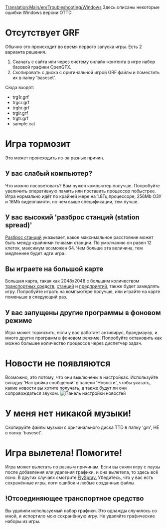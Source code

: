 {{ru/Необходимо сделать|поправить ссылки после перевода соответствующих страниц, поменять картинку}}
[[Translation:Main/en/Troubleshooting/Windows]]
Здесь описаны некоторые ошибки Windows версии OTTD.

=Отсутствует GRF=
Обычно это происходит во время первого запуска игры. Есть 2 варианта решения.
# Скачать с сайта или через систему онлайн-контента в игре набор базовой графики OpenGFX.
# Скопировать с диска с оригинальной игрой GRF файлы и поместить их в папку 'baseset'. 
Сюда входят:
* trg1r.grf
* trgcr.grf
* trghr.grf
* trgir.grf
* trgtr.grf
* sample.cat

=Игра тормозит=
Это может происходить из-за разных причин.
==У вас слабый компьютер?==
Что можно посоветовать? Вам нужен компьютер получше. Попробуйте увеличить оперативную память или поставить процессор побыстрее. Игра нормально идёт по крайней мере на 1.8Гц процессоре, 256Mb ОЗУ и 16Mb видеопамяти, но чем выше спецификации, тем лучше.

==У вас высокий 'разброс станций (station spread)'==
[[Main/en/Change station spread|Разброс станций]] указывает, какое максимальное расстояние может быть между крайними точками станции. По умолчанию он равен 12 клеток, максимум возможен 64. Чем больше эта величина, тем медленнее будет идти игра.

==Вы играете на большой карте==
Большая карта, такая как 2048x2048 с большим количеством [[Main/ru/Транспорт|транспортных средств]], [[Main/ru/Станции|станций]] и [[Main/ru/Промышленность|предприятий]], также будет замедлять игру. Попробуйте играть на компьютере получше, или играйте на карте поменьше в следующий раз.
==У вас запущены другие программы в фоновом режиме==
Игра может тормозить, если у вас работает антивирус, брандмауэр, и много других программ в фоновом режиме. Попробуйте остановить как можно большее количество процессов через диспетчер задач.
=Новости не появляются=
Возможно, это потому, что они выключены в настройках. Используйте вкладку 'Настройка сообщений' в панели 'Новости', чтобы указать, какие новости вы хотите получать, а также будут ли они сопровождаться звуком. [[File:en/Newssettings.png|frame|Панель настройки новостей]]
=У меня нет никакой музыки!=
Скопируйте файлы музыки с оригинального диска TTD в папку 'gm', НЕ в папку 'baseset'.
=Игра вылетела! Помогите!=
Игра может вылетать по разным причинам. Если вы сняли игру с паузы после добавления или удаления графики, и она вылетела, то здесь всё ясно. В других случаях смотрите [http://bugs.openttd.org FlySpray.] Убедитесь, что у вас есть сохранённые игры, логи ошибок и любые созданные файлы.
==!Отсоединяющее транспортное средство==
Вы удалили используемый набор графики. Это однажды случилось со мной, и испортило мою сохранённую игру. Не удаляйте графические наборы из игры.